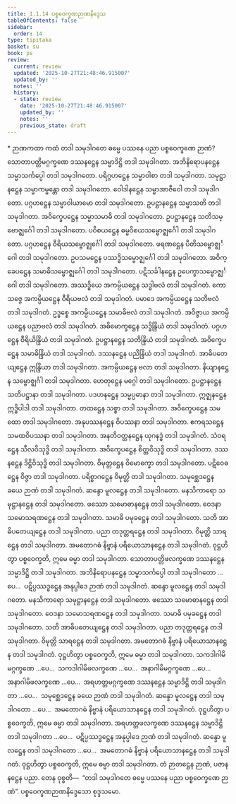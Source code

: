```yaml
---
title: 1.1.14 ပစ္စဝေက္ခဏဉာဏနိဒ္ဒေသ
tableOfContents: false
sidebar:
  order: 14
type: tipitaka
basket: su
book: ps
review:
  current: review
  updated: '2025-10-27T21:48:46.915007'
  updated_by: ''
  notes: ''
  history:
  - state: review
    date: '2025-10-27T21:48:46.915007'
    updated_by: ''
    notes: ''
    previous_state: draft
---
```



<ReviewStatus review={frontmatter.review} showDetails={true} />

<HypothesisAnnotation frontmatter={frontmatter} />

<DynamicBreadcrumb />

<Paragraph type="center" book="ps">
* ဉာဏကထာ
</Paragraph>


<Division number="65" book="ps" e="ch" v="26" p="4">

<Paragraph number="466" book="ps">
ကထံ တဒါ သမုဒါဂတေ ဓမ္မေ ပဿနေ ပညာ ပစ္စဝေက္ခဏေ ဉာဏံ? သောတာပတ္တိမဂ္ဂက္ခဏေ ဒဿနဋ္ဌေန သမ္မာဒိဋ္ဌိ တဒါ သမုဒါဂတာ. အဘိနိရောပနဋ္ဌေန သမ္မာသင်္ကပ္ပေါ တဒါ သမုဒါဂတော. ပရိဂ္ဂဟဋ္ဌေန သမ္မာဝါစာ တဒါ သမုဒါဂတာ. သမုဋ္ဌာနဋ္ဌေန သမ္မာကမ္မန္တော တဒါ သမုဒါဂတော. ဝေါဒါနဋ္ဌေန သမ္မာအာဇီဝေါ တဒါ သမုဒါဂတော. ပဂ္ဂဟဋ္ဌေန သမ္မာဝါယာမော တဒါ သမုဒါဂတော. ဥပဋ္ဌာနဋ္ဌေန သမ္မာသတိ တဒါ သမုဒါဂတာ. အဝိက္ခေပဋ္ဌေန သမ္မာသမာဓိ တဒါ သမုဒါဂတော.
</Paragraph>

<Paragraph number="467" book="ps">
ဥပဋ္ဌာနဋ္ဌေန သတိသမ္ဗောဇ္ဈင်္ဂေါ တဒါ သမုဒါဂတော. ပဝိစယဋ္ဌေန ဓမ္မဝိစယသမ္ဗောဇ္ဈင်္ဂေါ တဒါ သမုဒါဂတော. ပဂ္ဂဟဋ္ဌေန ဝီရိယသမ္ဗောဇ္ဈင်္ဂေါ တဒါ သမုဒါဂတော. ဖရဏဋ္ဌေန ပီတိသမ္ဗောဇ္ဈင်္ဂေါ တဒါ သမုဒါဂတော. ဥပသမဋ္ဌေန ပဿဒ္ဓိသမ္ဗောဇ္ဈင်္ဂေါ တဒါ သမုဒါဂတော. အဝိက္ခေပဋ္ဌေန သမာဓိသမ္ဗောဇ္ဈင်္ဂေါ တဒါ သမုဒါဂတော. ပဋိသင်္ခါနဋ္ဌေန ဥပေက္ခာသမ္ဗောဇ္ဈင်္ဂေါ တဒါ သမုဒါဂတော.
</Paragraph>

<Paragraph number="468" book="ps">
အဿဒ္ဓိယေ အကမ္ပိယဋ္ဌေန သဒ္ဓါဗလံ တဒါ သမုဒါဂတံ. ကောသဇ္ဇေ အကမ္ပိယဋ္ဌေန ဝီရိယဗလံ တဒါ သမုဒါဂတံ. ပမာဒေ အကမ္ပိယဋ္ဌေန သတိဗလံ တဒါ သမုဒါဂတံ. ဥဒ္ဓစ္စေ အကမ္ပိယဋ္ဌေန သမာဓိဗလံ တဒါ သမုဒါဂတံ. အဝိဇ္ဇာယ အကမ္ပိယဋ္ဌေန ပညာဗလံ တဒါ သမုဒါဂတံ.
</Paragraph>

<Paragraph number="469" book="ps">
အဓိမောက္ခဋ္ဌေန သဒ္ဓိန္ဒြိယံ တဒါ သမုဒါဂတံ. ပဂ္ဂဟဋ္ဌေန ဝီရိယိန္ဒြိယံ တဒါ သမုဒါဂတံ. ဥပဋ္ဌာနဋ္ဌေန သတိန္ဒြိယံ တဒါ သမုဒါဂတံ. အဝိက္ခေပဋ္ဌေန သမာဓိန္ဒြိယံ တဒါ သမုဒါဂတံ. ဒဿနဋ္ဌေန ပညိန္ဒြိယံ တဒါ သမုဒါဂတံ.
</Paragraph>

<Paragraph number="470" book="ps">
အာဓိပတေယျဋ္ဌေန ဣန္ဒြိယာ တဒါ သမုဒါဂတာ. အကမ္ပိယဋ္ဌေန ဗလာ တဒါ သမုဒါဂတာ. နိယျာနဋ္ဌေန သမ္ဗောဇ္ဈင်္ဂါ တဒါ သမုဒါဂတာ. ဟေတုဋ္ဌေန မဂ္ဂေါ တဒါ သမုဒါဂတော. ဥပဋ္ဌာနဋ္ဌေန သတိပဋ္ဌာနာ တဒါ သမုဒါဂတာ. ပဒဟနဋ္ဌေန သမ္မပ္ပဓာနာ တဒါ သမုဒါဂတာ. ဣဇ္ဈနဋ္ဌေန ဣဒ္ဓိပါဒါ တဒါ သမုဒါဂတာ. တထဋ္ဌေန သစ္စာ တဒါ သမုဒါဂတာ. အဝိက္ခေပဋ္ဌေန သမထော တဒါ သမုဒါဂတော. အနုပဿနဋ္ဌေန ဝိပဿနာ တဒါ သမုဒါဂတာ. ဧကရသဋ္ဌေန သမထဝိပဿနာ တဒါ သမုဒါဂတာ. အနတိဝတ္တနဋ္ဌေန ယုဂနဒ္ဓံ တဒါ သမုဒါဂတံ. သံဝရဋ္ဌေန သီလဝိသုဒ္ဓိ တဒါ သမုဒါဂတာ. အဝိက္ခေပဋ္ဌေန စိတ္တဝိသုဒ္ဓိ တဒါ သမုဒါဂတာ. ဒဿနဋ္ဌေန ဒိဋ္ဌိဝိသုဒ္ဓိ တဒါ သမုဒါဂတာ. ဝိမုတ္တဋ္ဌေန ဝိမောက္ခော တဒါ သမုဒါဂတော. ပဋိဝေဓဋ္ဌေန ဝိဇ္ဇာ တဒါ သမုဒါဂတာ. ပရိစ္စာဂဋ္ဌေန ဝိမုတ္တိ တဒါ သမုဒါဂတာ. သမုစ္ဆေဒဋ္ဌေန ခယေ ဉာဏံ တဒါ သမုဒါဂတံ.
</Paragraph>

<Paragraph number="471" book="ps">
ဆန္ဒော မူလဋ္ဌေန တဒါ သမုဒါဂတော. မနသိကာရော သမုဋ္ဌာနဋ္ဌေန တဒါ သမုဒါဂတော. ဖဿော သမောဓာနဋ္ဌေန တဒါ သမုဒါဂတော. ဝေဒနာ သမောသရဏဋ္ဌေန တဒါ သမုဒါဂတာ. သမာဓိ ပမုခဋ္ဌေန တဒါ သမုဒါဂတော. သတိ အာဓိပတေယျဋ္ဌေန တဒါ သမုဒါဂတာ. ပညာ တဒုတ္တရဋ္ဌေန တဒါ သမုဒါဂတာ. ဝိမုတ္တိ သာရဋ္ဌေန တဒါ သမုဒါဂတာ. အမတောဂဓံ နိဗ္ဗာနံ ပရိယောသာနဋ္ဌေန တဒါ သမုဒါဂတံ. ဝုဋ္ဌဟိတွာ ပစ္စဝေက္ခတိ, ဣမေ ဓမ္မာ တဒါ သမုဒါဂတာ.
</Paragraph>

<Paragraph number="472" book="ps">
သောတာပတ္တိဖလက္ခဏေ ဒဿနဋ္ဌေန သမ္မာဒိဋ္ဌိ တဒါ သမုဒါဂတာ. အဘိနိရောပနဋ္ဌေန သမ္မာသင်္ကပ္ပေါ တဒါ သမုဒါဂတော …ပေ…  ပဋိပ္ပဿဒ္ဓဋ္ဌေန အနုပ္ပါဒေ ဉာဏံ တဒါ သမုဒါဂတံ. ဆန္ဒော မူလဋ္ဌေန တဒါ သမုဒါဂတော. မနသိကာရော သမုဋ္ဌာနဋ္ဌေန တဒါ သမုဒါဂတော. ဖဿော သမောဓာနဋ္ဌေန တဒါ သမုဒါဂတော. ဝေဒနာ သမောသရဏဋ္ဌေန တဒါ သမုဒါဂတာ. သမာဓိ ပမုခဋ္ဌေန တဒါ သမုဒါဂတော. သတိ အာဓိပတေယျဋ္ဌေန တဒါ သမုဒါဂတာ. ပညာ တဒုတ္တရဋ္ဌေန တဒါ သမုဒါဂတာ. ဝိမုတ္တိ သာရဋ္ဌေန တဒါ သမုဒါဂတာ. အမတောဂဓံ နိဗ္ဗာနံ ပရိယောသာနဋ္ဌေန တဒါ သမုဒါဂတံ. ဝုဋ္ဌဟိတွာ ပစ္စဝေက္ခတိ, ဣမေ ဓမ္မာ တဒါ သမုဒါဂတာ.
</Paragraph>

<Paragraph number="473" book="ps">
သကဒါဂါမိမဂ္ဂက္ခဏေ …ပေ…  သကဒါဂါမိဖလက္ခဏေ …ပေ…  အနာဂါမိမဂ္ဂက္ခဏေ …ပေ…  အနာဂါမိဖလက္ခဏေ …ပေ…  အရဟတ္တမဂ္ဂက္ခဏေ ဒဿနဋ္ဌေန သမ္မာဒိဋ္ဌိ တဒါ သမုဒါဂတာ …ပေ…  သမုစ္ဆေဒဋ္ဌေန ခယေ ဉာဏံ တဒါ သမုဒါဂတံ. ဆန္ဒော မူလဋ္ဌေန တဒါ သမုဒါဂတော …ပေ…  အမတောဂဓံ နိဗ္ဗာနံ ပရိယောသာနဋ္ဌေန တဒါ သမုဒါဂတံ. ဝုဋ္ဌဟိတွာ ပစ္စဝေက္ခတိ, ဣမေ ဓမ္မာ တဒါ သမုဒါဂတာ.
</Paragraph>

<Paragraph number="474" book="ps">
အရဟတ္တဖလက္ခဏေ ဒဿနဋ္ဌေန သမ္မာဒိဋ္ဌိ တဒါ သမုဒါဂတာ …ပေ…  ပဋိပ္ပဿဒ္ဓဋ္ဌေန အနုပ္ပါဒေ ဉာဏံ တဒါ သမုဒါဂတံ. ဆန္ဒော မူလဋ္ဌေန တဒါ သမုဒါဂတော …ပေ…  အမတောဂဓံ နိဗ္ဗာနံ ပရိယောသာနဋ္ဌေန တဒါ သမုဒါဂတံ. ဝုဋ္ဌဟိတွာ ပစ္စဝေက္ခတိ, ဣမေ ဓမ္မာ တဒါ သမုဒါဂတာ. တံ ဉာတဋ္ဌေန ဉာဏံ, ပဇာနနဋ္ဌေန ပညာ. တေန ဝုစ္စတိ—  “တဒါ သမုဒါဂတေ ဓမ္မေ ပဿနေ ပညာ ပစ္စဝေက္ခဏေ ဉာဏံ”.

</Paragraph>
</Division>

<Paragraph number="475" type="center" book="ps">
ပစ္စဝေက္ခဏဉာဏနိဒ္ဒေသော စုဒ္ဒသမော.
</Paragraph>